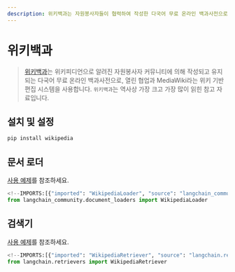 ```yaml
---
description: 위키백과는 자원봉사자들이 협력하여 작성한 다국어 무료 온라인 백과사전으로, 역사상 가장 많이 읽힌 참고 자료입니다.
---
```


# 위키백과

> [위키백과](https://wikipedia.org/)는 위키피디언으로 알려진 자원봉사자 커뮤니티에 의해 작성되고 유지되는 다국어 무료 온라인 백과사전으로, 열린 협업과 MediaWiki라는 위키 기반 편집 시스템을 사용합니다. `위키백과`는 역사상 가장 크고 가장 많이 읽힌 참고 자료입니다.

## 설치 및 설정

```bash
pip install wikipedia
```


## 문서 로더

[사용 예제](/docs/integrations/document_loaders/wikipedia)를 참조하세요.

```python
<!--IMPORTS:[{"imported": "WikipediaLoader", "source": "langchain_community.document_loaders", "docs": "https://api.python.langchain.com/en/latest/document_loaders/langchain_community.document_loaders.wikipedia.WikipediaLoader.html", "title": "Wikipedia"}]-->
from langchain_community.document_loaders import WikipediaLoader
```


## 검색기

[사용 예제](/docs/integrations/retrievers/wikipedia)를 참조하세요.

```python
<!--IMPORTS:[{"imported": "WikipediaRetriever", "source": "langchain.retrievers", "docs": "https://api.python.langchain.com/en/latest/retrievers/langchain_community.retrievers.wikipedia.WikipediaRetriever.html", "title": "Wikipedia"}]-->
from langchain.retrievers import WikipediaRetriever
```